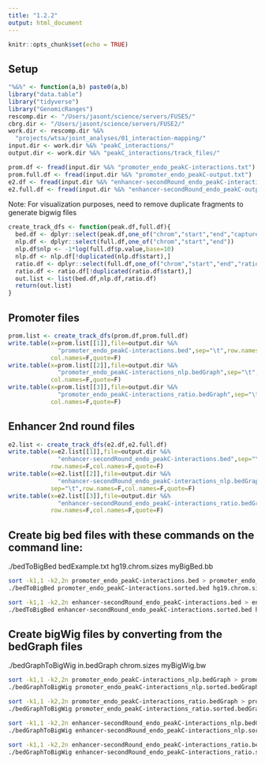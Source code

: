 ```yaml
---
title: "1.2.2"
output: html_document
---
```


```r
knitr::opts_chunk$set(echo = TRUE)
```

## Setup 

```r
"%&%" <- function(a,b) paste0(a,b)
library("data.table")
library("tidyverse")
library("GenomicRanges")
rescomp.dir <- "/Users/jasont/science/servers/FUSE5/"
cbrg.dir <- "/Users/jasont/science/servers/FUSE2/"
work.dir <- rescomp.dir %&% 
  "projects/wtsa/joint_analyses/01_interaction-mapping/"
input.dir <- work.dir %&% "peakC_interactions/"
output.dir <- work.dir %&% "peakC_interactions/track_files/"
```

```r
prom.df <- fread(input.dir %&% "promoter_endo_peakC-interactions.txt")
prom.full.df <- fread(input.dir %&% "promoter_endo_peakC-output.txt")
e2.df <- fread(input.dir %&% "enhancer-secondRound_endo_peakC-interactions.txt")
e2.full.df <- fread(input.dir %&% "enhancer-secondRound_endo_peakC-output.txt")
```

Note: For visualization purposes, need to remove duplicate fragments to generate bigwig files 
```r
create_track_dfs <- function(peak.df,full.df){
  bed.df <- dplyr::select(peak.df,one_of("chrom","start","end","capture"))
  nlp.df <- dplyr::select(full.df,one_of("chrom","start","end"))
  nlp.df$nlp <- -1*log(full.df$p.value,base=10)
  nlp.df <- nlp.df[!duplicated(nlp.df$start),]
  ratio.df <- dplyr::select(full.df,one_of("chrom","start","end","ratio"))
  ratio.df <- ratio.df[!duplicated(ratio.df$start),]
  out.list <- list(bed.df,nlp.df,ratio.df)
  return(out.list)
}
```

## Promoter files 
```r
prom.list <- create_track_dfs(prom.df,prom.full.df)
write.table(x=prom.list[[1]],file=output.dir %&% 
              "promoter_endo_peakC-interactions.bed",sep="\t",row.names=F,
            col.names=F,quote=F)
write.table(x=prom.list[[2]],file=output.dir %&% 
              "promoter_endo_peakC-interactions_nlp.bedGraph",sep="\t",row.names=F,
            col.names=F,quote=F)
write.table(x=prom.list[[3]],file=output.dir %&% 
              "promoter_endo_peakC-interactions_ratio.bedGraph",sep="\t",row.names=F,
            col.names=F,quote=F)
```

## Enhancer 2nd round files 
```r
e2.list <- create_track_dfs(e2.df,e2.full.df)
write.table(x=e2.list[[1]],file=output.dir %&% 
              "enhancer-secondRound_endo_peakC-interactions.bed",sep="\t",
            row.names=F,col.names=F,quote=F)
write.table(x=e2.list[[2]],file=output.dir %&% 
              "enhancer-secondRound_endo_peakC-interactions_nlp.bedGraph",
            sep="\t",row.names=F,col.names=F,quote=F)
write.table(x=e2.list[[3]],file=output.dir %&% 
              "enhancer-secondRound_endo_peakC-interactions_ratio.bedGraph",sep="\t",
            row.names=F,col.names=F,quote=F)
```


## Create big bed files with these commands on the command line:
./bedToBigBed bedExample.txt hg19.chrom.sizes myBigBed.bb

```bash
sort -k1,1 -k2,2n promoter_endo_peakC-interactions.bed > promoter_endo_peakC-interactions.sorted.bed 
./bedToBigBed promoter_endo_peakC-interactions.sorted.bed hg19.chrom.sizes promoter_endo_peakC-interactions.bb
```

```bash
sort -k1,1 -k2,2n enhancer-secondRound_endo_peakC-interactions.bed > enhancer-secondRound_endo_peakC-interactions.sorted.bed 
./bedToBigBed enhancer-secondRound_endo_peakC-interactions.sorted.bed hg19.chrom.sizes enhancer-secondRound_endo_peakC-interactions.bb
```

## Create bigWig files by converting from the bedGraph files  
./bedGraphToBigWig in.bedGraph chrom.sizes myBigWig.bw

```bash
sort -k1,1 -k2,2n promoter_endo_peakC-interactions_nlp.bedGraph > promoter_endo_peakC-interactions_nlp.sorted.bedGraph 
./bedGraphToBigWig promoter_endo_peakC-interactions_nlp.sorted.bedGraph hg19.chrom.sizes promoter_endo_peakC-interactions_nlp.bw

sort -k1,1 -k2,2n promoter_endo_peakC-interactions_ratio.bedGraph > promoter_endo_peakC-interactions_ratio.sorted.bedGraph 
./bedGraphToBigWig promoter_endo_peakC-interactions_ratio.sorted.bedGraph hg19.chrom.sizes promoter_endo_peakC-interactions_ratio.bw
```

```bash
sort -k1,1 -k2,2n enhancer-secondRound_endo_peakC-interactions_nlp.bedGraph > enhancer-secondRound_endo_peakC-interactions_nlp.sorted.bedGraph 
./bedGraphToBigWig enhancer-secondRound_endo_peakC-interactions_nlp.sorted.bedGraph hg19.chrom.sizes enhancer-secondRound_endo_peakC-interactions_nlp.bw

sort -k1,1 -k2,2n enhancer-secondRound_endo_peakC-interactions_ratio.bedGraph > enhancer-secondRound_endo_peakC-interactions_ratio.sorted.bedGraph 
./bedGraphToBigWig enhancer-secondRound_endo_peakC-interactions_ratio.sorted.bedGraph hg19.chrom.sizes enhancer-secondRound_endo_peakC-interactions_ratio.bw
```

